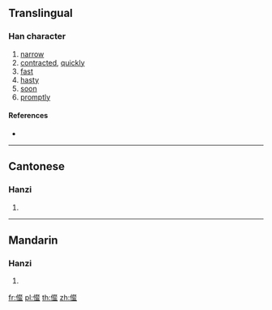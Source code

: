 {{character info/new}}
==Translingual==

===Han character===
{{Han char|rn=9|rad=人|as=16|sn=18|four=|canj=OYEM|ids=⿰亻韰}}

# [[narrow]]
# [[contracted]], [[quickly]]
# [[fast]]
# [[hasty]]
# [[soon]]
# [[promptly]]

====References====
* {{Han ref|kx=0121.140|hdz=10236.080|uh=34A0|ud=13472}}

----

==Cantonese==

===Hanzi===
{{yue-hanzi|jyut=[[hai6]]|y=hai6}}

# {{defn|lang=yue|sort=人16}}

----

==Mandarin==

===Hanzi===
{{cmn-hanzi|pin=[[xiè]] ([[xie4]])|wg=hsieh<sup>4</sup>}}

# {{defn|lang=cmn|sort=人16}}

[[fr:㒠]]
[[pl:㒠]]
[[th:㒠]]
[[zh:㒠]]